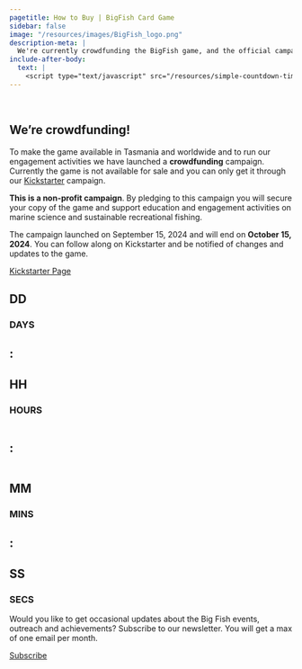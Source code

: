 ```yaml
---
pagetitle: How to Buy | BigFish Card Game
sidebar: false
image: "/resources/images/BigFish_logo.png"
description-meta: |
  We're currently crowdfunding the BigFish game, and the official campaign will launch on September 15, 2024!
include-after-body:
  text: |
    <script type="text/javascript" src="/resources/simple-countdown-timer/dist/script.js"></script>
---
```


::: {.column-screen .hero-img .hero-strip-page .img-container}
   
:::

::::::::::: {.grid .column-screen .mx-1 .mx-sm-2 .mx-md-3 .mx-xl-4 .spacer-1em .text-center style="--bs-columns: 1;"}
# We're crowdfunding!

To make the game available in Tasmania and worldwide and to run our engagement activities we have launched a **crowdfunding** campaign. Currently the game is not available for sale and you can only get it through our [Kickstarter](https://www.kickstarter.com/projects/bigfishcardgame/big-fish-the-tasmanian-fishing-and-ocean-card-game) campaign. 

**This is a non-profit campaign**. 
By pledging to this campaign you will secure your copy of the game and support education and engagement activities on marine science and sustainable recreational fishing. 

The campaign launched on September 15, 2024 and will end on **October 15, 2024**. You can follow along on Kickstarter and be notified of changes and updates to the game.
<!-- [Contact us](mailto:info@fishsizeproject.org){.h3 .btn .btn-secondary} -->
:::::::::::

::::::::::: {.grid .column-screen .mx-1 .mx-sm-2 .mx-md-3 .mx-xl-4 .spacer-1em .text-center style="--bs-columns: 1;"}
[Kickstarter Page](https://www.kickstarter.com/projects/bigfishcardgame/big-fish-the-tasmanian-fishing-and-ocean-card-game){.btn .btn-secondary}
:::::::::::

<!-- begin timer grid -->
:::::: {.grid .column-screen .timerBox style="--bs-columns: 11;" .text-center .justify-contents-evenly .align-items-center .my-4 .mx-5}
::: {.g-col-4 .g-start-2 .g-start-md-1 .g-col-md-2 .mx-0 .px-0}
<h2 class="timertext" id="days">DD</h2>

### DAYS {.text-center .timerlabel .unlisted}
:::

::: {.g-col-1 .mx-0 .px-0}
<h2 class="timertext">:</h2>
:::

::: {.g-col-4 .g-col-md-2 .mx-0 .px-0}
<h2 class="timertext" id="hours">HH</h2>

### HOURS {.text-center .timerlabel .unlisted}
:::

::: {.g-col-1 .mx-0 .px-0 style="max-width: max(0px, calc((100vw - 768px)*999)); overflow: hidden;"}
<h2 class="timertext">:</h2>
:::

::: {.g-col-4 .g-start-2 .g-start-md-7 .g-col-md-2 .mx-0 .px-0}
<h2 class="timertext" id="minutes">MM</h2>

### MINS {.text-center .timerlabel .unlisted}
:::

::: {.g-col-1 .mx-0 .px-0}
<h2 class="timertext">:</h2>
:::

::: {.g-col-4 .g-col-md-2 .mx-0 .px-0}
<h2 class="timertext" id="seconds">SS</h2>

### SECS {.text-center .timerlabel .unlisted}
:::
<!-- end timer grid -->
::::::

<!-- subscribe to news section -->
::::::::::: {.grid .column-screen .mx-1 .mx-sm-2 .mx-md-3 .mx-xl-4 .spacer-1em .text-center style="--bs-columns: 1;"}
Would you like to get occasional updates about the Big Fish events, outreach and achievements? Subscribe to our newsletter. You will get a max of one email per month.

[Subscribe](https://forms.office.com/r/wVcaiUSxNF){.btn .btn-secondary}
:::::::::::
